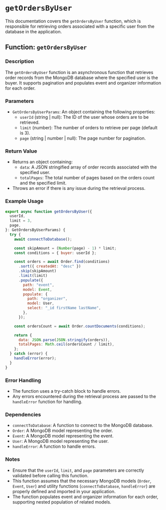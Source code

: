 # `getOrdersByUser`

This documentation covers the `getOrdersByUser` function, which is responsible for retrieving orders associated with a specific user from the database in the application.

## Function: `getOrdersByUser`

### Description

The `getOrdersByUser` function is an asynchronous function that retrieves order records from the MongoDB database where the specified user is the buyer. It supports pagination and populates event and organizer information for each order.

### Parameters

- `GetOrdersByUserParams`: An object containing the following properties:
  - `userId` (string | null): The ID of the user whose orders are to be retrieved.
  - `limit` (number): The number of orders to retrieve per page (default is 3).
  - `page` (string | number | null): The page number for pagination.

### Return Value

- Returns an object containing:
  - `data`: A JSON stringified array of order records associated with the specified user.
  - `totalPages`: The total number of pages based on the orders count and the specified limit.
- Throws an error if there is any issue during the retrieval process.

### Example Usage

```javascript
export async function getOrdersByUser({
  userId,
  limit = 3,
  page,
}: GetOrdersByUserParams) {
  try {
    await connectToDatabase();

    const skipAmount = (Number(page) - 1) * limit;
    const conditions = { buyer: userId };

    const orders = await Order.find(conditions)
      .sort({ createdAt: "desc" })
      .skip(skipAmount)
      .limit(limit)
      .populate({
        path: "event",
        model: Event,
        populate: {
          path: "organizer",
          model: User,
          select: "_id firstName lastName",
        },
      });

    const ordersCount = await Order.countDocuments(conditions);

    return {
      data: JSON.parse(JSON.stringify(orders)),
      totalPages: Math.ceil(ordersCount / limit),
    };
  } catch (error) {
    handleError(error);
  }
}
```

### Error Handling

- The function uses a try-catch block to handle errors.
- Any errors encountered during the retrieval process are passed to the `handleError` function for handling.

### Dependencies

- `connectToDatabase`: A function to connect to the MongoDB database.
- `Order`: A MongoDB model representing the order.
- `Event`: A MongoDB model representing the event.
- `User`: A MongoDB model representing the user.
- `handleError`: A function to handle errors.

### Notes

- Ensure that the `userId`, `limit`, and `page` parameters are correctly validated before calling this function.
- This function assumes that the necessary MongoDB models (`Order`, `Event`, `User`) and utility functions (`connectToDatabase`, `handleError`) are properly defined and imported in your application.
- The function populates event and organizer information for each order, supporting nested population of related models.
